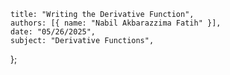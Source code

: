     title: "Writing the Derivative Function",
    authors: [{ name: "Nabil Akbarazzima Fatih" }],
    date: "05/26/2025",
    subject: "Derivative Functions",
};